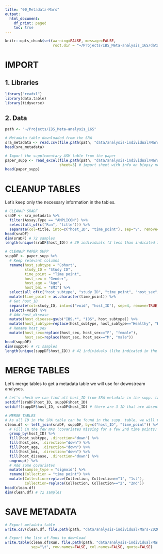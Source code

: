 ```yaml
---
title: "00_Metadata-Mars"
output:
  html_document:
    df_print: paged
    toc: true
---
```



```r
knitr::opts_chunk$set(warning=FALSE, message=FALSE,
                      root.dir = "~/Projects/IBS_Meta-analysis_16S/data/analysis-individual/Mars-2020/00_Metadata-Mars/")
```

##########
# IMPORT #
##########

## 1. Libraries
```r
library("readxl")
library(data.table)
library(tidyverse)
```

## 2. Data
```r
path <- "~/Projects/IBS_Meta-analysis_16S"

# Metadata table downloaded from the SRA
sra_metadata <- read.csv(file.path(path, "data/analysis-individual/Mars-2020/MarsSraRunTable.txt"), header=TRUE, sep = ",")
head(sra_metadata)

# Import the supplementary ASV table from the paper
paper_supp <- read_excel(file.path(path, "data/analysis-individual/Mars-2020/00_Metadata-Mars/1-s2.0-S0092867420309983-mmc1.xlsx"),
                         sheet=3) # import sheet with info on biopsy metadata
head(paper_supp)

```

##################
# CLEANUP TABLES #
##################

Let's keep only the necessary information in the tables.

```r
# CLEANUP SRADF
sraDF <- sra_metadata %>%
  filter(Assay.Type == "AMPLICON") %>%
  select(all_of(c("Run", "title"))) %>%
  separate(col=title, into=c("host_ID", "time_point"), sep="v", remove=TRUE)
head(sraDF)
dim(sraDF) # 72 samples
length(unique(sraDF$host_ID)) # 39 individuals (3 less than indicated in the paper)

# CLEANUP PAPER SUPP
suppDF <- paper_supp %>%
  # Keep relevant columns
  rename(host_subtype = "Cohort",
         study_ID = "Study ID",
         time_point = "Time point",
         host_sex = "Gender",
         host_age = "Age",
         host_bmi = "BMI") %>%
  select(all_of(c("host_subtype", "study_ID", "time_point", "host_sex", "host_age", "host_bmi"))) %>%
  mutate(time_point = as.character(time_point)) %>%
  # Get host_ID
  separate(col=study_ID, into=c("void", "host_ID"), sep=4, remove=TRUE) %>%
  select(-void) %>%
  # Add host_disease
  mutate(host_disease=gsub("IBS.*", "IBS", host_subtype)) %>%
  mutate(host_subtype=replace(host_subtype, host_subtype=="Healthy", "HC")) %>%
  # Rename host_sex
  mutate(host_sex=replace(host_sex, host_sex=="F", "female"),
         host_sex=replace(host_sex, host_sex=="M", "male"))
head(suppDF)
dim(suppDF) # 71 samples
length(unique(suppDF$host_ID)) # 42 individuals (like indicated in the paper)
```



################
# MERGE TABLES #
################

Let's merge tables to get a metadata table we will use for downstream analyses.

```r
# Let's check we can find all host_ID from SRA metadata in the supp. table and vice versa
setdiff(sraDF$host_ID, suppDF$host_ID)
setdiff(suppDF$host_ID, sraDF$host_ID) # there are 3 ID that are absent from the SRA table.

# MERGE TABLES
# As all ID in the SRA table can be found in the supp. table, we will merge the supp.table onto the SRA table.
clean.df <- left_join(sraDF, suppDF, by=c("host_ID", "time_point")) %>%
  # Fill in the few NAs (covariates missing for a few 2nd time points)
  group_by(host_ID) %>%
  fill(host_subtype, .direction="down") %>%
  fill(host_sex, .direction="down") %>%
  fill(host_age, .direction="down") %>%
  fill(host_bmi, .direction="down") %>%
  fill(host_disease, .direction="down") %>%
  ungroup() %>%
  # Add some covariates
  mutate(sample_type = "sigmoid") %>%
  rename(Collection = "time_point") %>%
  mutate(Collection=replace(Collection, Collection=="1", "1st"),
         Collection=replace(Collection, Collection=="2", "2nd"))
head(clean.df)
dim(clean.df) # 72 samples
```


#################
# SAVE METADATA #
#################

```r
# Export metadata table
write.csv(clean.df, file.path(path, "data/analysis-individual/Mars-2020/00_Metadata-Mars/modif_metadata(R).csv"))

# Export the list of Runs to download
write.table(clean.df$Run, file.path(path, "data/analysis-individual/Mars-2020/original/list_files.txt"),
            sep="\t", row.names=FALSE, col.names=FALSE, quote=FALSE)
```


